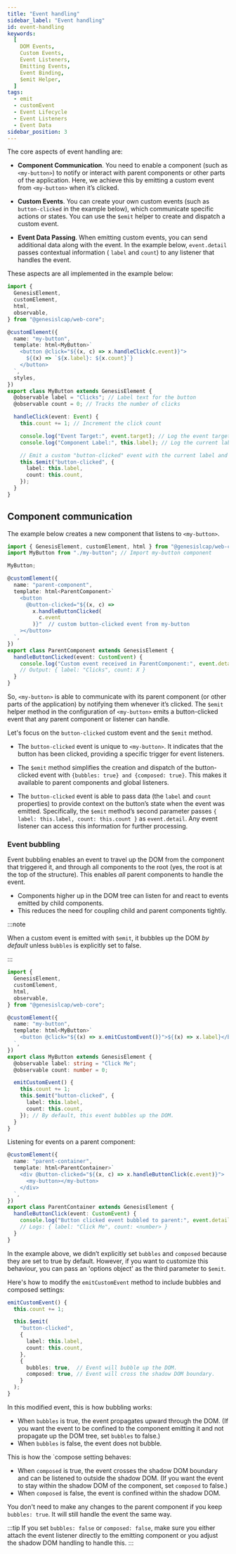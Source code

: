 ```yaml
---
title: "Event handling"
sidebar_label: "Event handling"
id: event-handling
keywords:
  [
    DOM Events,
    Custom Events,
    Event Listeners,
    Emitting Events,
    Event Binding,
    $emit Helper,
  ]
tags:
  - emit
  - customEvent
  - Event Lifecycle
  - Event Listeners
  - Event Data
sidebar_position: 3
---
```



The core aspects of event handling are:

- **Component Communication**. You need to enable a component (such as `<my-button>`) to notify or interact with parent components or other parts of the application. Here, we achieve this by emitting a custom event from `<my-button>` when it’s clicked.

- **Custom Events**. You can create your own custom events (such as `button-clicked` in the example below), which communicate specific actions or states. You can use the `$emit` helper to create and dispatch a custom event.

- **Event Data Passing**. When emitting custom events, you can send additional data along with the event. In the example below, `event.detail` passes contextual information ( `label` and `count`) to any listener that handles the event.

These aspects are all implemented in the example below:

```typescript
import {
  GenesisElement,
  customElement,
  html,
  observable,
} from "@genesislcap/web-core";

@customElement({
  name: "my-button",
  template: html<MyButton>`
    <button @click="${(x, c) => x.handleClick(c.event)}">
      ${(x) => `${x.label}: ${x.count}`}
    </button>
  `,
  styles,
})
export class MyButton extends GenesisElement {
  @observable label = "Clicks"; // Label text for the button
  @observable count = 0; // Tracks the number of clicks

  handleClick(event: Event) {
    this.count += 1; // Increment the click count

    console.log("Event Target:", event.target); // Log the event target element
    console.log("Component Label:", this.label); // Log the current label

    // Emit a custom "button-clicked" event with the current label and count
    this.$emit("button-clicked", {
      label: this.label,
      count: this.count,
    });
  }
}
```

## Component communication
The example below creates a new component that listens to `<my-button>`. 

```typescript
import { GenesisElement, customElement, html } from "@genesislcap/web-core";
import MyButton from "./my-button"; // Import my-button component

MyButton;

@customElement({
  name: "parent-component",
  template: html<ParentComponent>`
    <button
      @button-clicked="${(x, c) =>
        x.handleButtonClicked(
          c.event
        )}"  // custom button-clicked event from my-button
    ></button>
  `,
})
export class ParentComponent extends GenesisElement {
  handleButtonClicked(event: CustomEvent) {
    console.log("Custom event received in ParentComponent:", event.detail);
    // Output: { label: "Clicks", count: X }
  }
}
```

So, `<my-button>` is able to communicate with its parent component (or other parts of the application) by notifying them whenever it’s clicked. The `$emit` helper method in the configuration of `<my-button>` emits a button-clicked event that any parent component or listener can handle.

Let's focus on the `button-clicked` custom event and the `$emit` method. 

- The `button-clicked` event is unique to `<my-button>`. It indicates that the button has been clicked, providing a specific trigger for event listeners.

- The `$emit` method simplifies the creation and dispatch of the button-clicked event with `{bubbles: true} and {composed: true}`. This makes it available to parent components and global listeners.

- The `button-clicked` event is able to pass data (the `label` and `count` properties) to provide context on the button’s state when the event was emitted. Specifically, the `$emit` method’s second parameter passes `{ label: this.label, count: this.count }` as `event.detail`. Any event listener can access this information for further processing.

### Event bubbling

Event bubbling enables an event to travel up the DOM from the component that triggered it, and through all components to the root (yes, the root is at the top of the structure). This enables _all_ parent components to handle the event.

- Components higher up in the DOM tree can listen for and react to events emitted by child components.
- This reduces the need for coupling child and parent components tightly.

:::note

When a custom event is emitted with `$emit`, it bubbles up the DOM *by default* unless `bubbles` is explicitly set to false.

:::

```typescript
import {
  GenesisElement,
  customElement,
  html,
  observable,
} from "@genesislcap/web-core";

@customElement({
  name: "my-button",
  template: html<MyButton>`
    <button @click="${(x) => x.emitCustomEvent()}">${(x) => x.label}</button>
  `,
})
export class MyButton extends GenesisElement {
  @observable label: string = "Click Me";
  @observable count: number = 0;

  emitCustomEvent() {
    this.count += 1;
    this.$emit("button-clicked", {
      label: this.label,
      count: this.count,
    }); // By default, this event bubbles up the DOM.
  }
}
```

Listening for events on a parent component:

```typescript
@customElement({
  name: "parent-container",
  template: html<ParentContainer>`
    <div @button-clicked="${(x, c) => x.handleButtonClick(c.event)}">
      <my-button></my-button>
    </div>
  `,
})
export class ParentContainer extends GenesisElement {
  handleButtonClick(event: CustomEvent) {
    console.log("Button clicked event bubbled to parent:", event.detail);
    // Logs: { label: "Click Me", count: <number> }
  }
}
```

In the example above, we didn’t explicitly set `bubbles` and `composed` because they are set to true by default.
However, if you want to customize this behaviour, you can pass an 'options object' as the third parameter to `$emit`.

Here's how to modify the `emitCustomEvent` method to include bubbles and composed settings:

```typescript
emitCustomEvent() {
  this.count += 1;

  this.$emit(
    "button-clicked",
    {
      label: this.label,
      count: this.count,
    },
    {
      bubbles: true,  // Event will bubble up the DOM.
      composed: true, // Event will cross the shadow DOM boundary.
    }
  );
}

```

In this modified event, this is how bubbling works:

- When `bubbles` is true, the event propagates upward through the DOM. (If you want the event to be confined to the component emitting it and not propagate up the DOM tree, set `bubbles` to false.)
- When `bubbles` is false, the event does not bubble.

This is how the `compose setting behaves:

- When `composed` is true, the event crosses the shadow DOM boundary and can be listened to outside the shadow DOM. (If you want the event to stay within the shadow DOM of the component, set `composed` to false.)
- When `composed` is false, the event is confined within the shadow DOM.

You don't need to make any changes to the parent component if you keep `bubbles: true`. It will still handle the event the same way.

:::tip
If you set `bubbles: false` or `composed: false`, make sure you either attach the event listener directly to the emitting component or you adjust the shadow DOM handling to handle this.
:::
